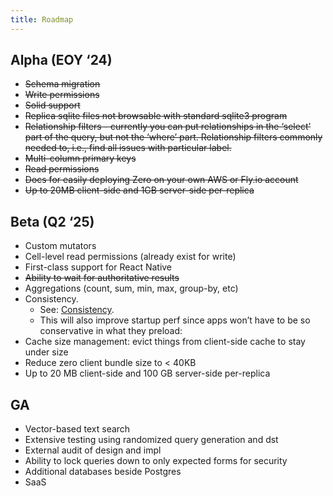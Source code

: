 ```yaml
---
title: Roadmap
---
```


## Alpha (EOY ‘24)

- ~~Schema migration~~
- ~~Write permissions~~
- ~~Solid support~~
- ~~Replica sqlite files not browsable with standard sqlite3 program~~
- ~~Relationship filters - currently you can put relationships in the ‘select’ part of the query, but not the ‘where’ part. Relationship filters commonly needed to, i.e., find all issues with particular label.~~
- ~~Multi-column primary keys~~
- ~~Read permissions~~
- ~~Docs for easily deploying Zero on your own AWS or Fly.io account~~
- ~~Up to 20MB client-side and 1GB server-side per-replica~~

## Beta (Q2 ‘25)

- Custom mutators
- Cell-level read permissions (already exist for write)
- First-class support for React Native
- ~~Ability to wait for authoritative results~~
- Aggregations (count, sum, min, max, group-by, etc)
- Consistency.
  - See: [Consistency](/docs/reading-data#consistency).
  - This will also improve startup perf since apps won’t have to be so conservative in what they preload:
- Cache size management: evict things from client-side cache to stay under size
- Reduce zero client bundle size to < 40KB
- Up to 20 MB client-side and 100 GB server-side per-replica

## GA

- Vector-based text search
- Extensive testing using randomized query generation and dst
- External audit of design and impl
- Ability to lock queries down to only expected forms for security
- Additional databases beside Postgres
- SaaS
